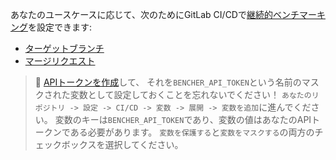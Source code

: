 あなたのユースケースに応じて、次のためにGitLab CI/CDで[継続的ベンチマーキング][continuous benchmarking]を設定できます:

- [ターゲットブランチ](#target-branch)
- [マージリクエスト](#merge-requests)

> 🐰 [APIトークンを作成][created an api token]して、
> それを`BENCHER_API_TOKEN`という名前のマスクされた変数として設定しておくことを忘れないでください！
> `あなたのリポジトリ -> 設定 -> CI/CD -> 変数 -> 展開 -> 変数を追加`に進んでください。
> 変数のキーは`BENCHER_API_TOKEN`であり、変数の値はあなたのAPIトークンである必要があります。
> `変数を保護する`と`変数をマスクする`の両方のチェックボックスを選択してください。

[continuous benchmarking]: /ja/docs/explanation/continuous-benchmarking/
[created an api token]: /ja/docs/tutorial/quick-start/#create-an-api-token

[target branch]: #target-branch
[merge requests]: #merge-requests